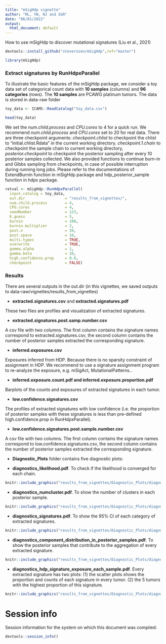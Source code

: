 ```yaml
---
title: "mSigHdp vignette"
author: "ML, YW, NJ and SGR"
date: "06/01/2022"
output:
  html_document: default
---
```


How to use mSigHdp to discover mutational signatures (Liu et al., 2021)

```r
devtools::install_github("steverozen/mSigHdp",ref="master")
```

```r
library(mSigHdp)
```

### Extract signatures by RunHdpxParallel

To illustrate the basic features of the mSigHdp package, we consider a toy data set
of categorical count data with **10 samples** (columns) and **96 categories** (rows). 
The **10 samples** are PCAWG platinum tumors. The data is stored in data-raw folder

```r
toy_data <- ICAMS::ReadCatalog("toy_data.csv")

head(toy_data)
```

We set the _num.child.process_ and _CPU.cores_ to 4 for a quick run. We recommend _num.child.process_ and _CPU.cores_ set to 20 for real data.
There are three checkpoint arguments: _checkpoint.chlist_ to checkpoint the chlist to "initial.chlist.Rdata" in the current working directory. _checkpoint.1.chain_ to checkpoint the sample chain to current working directory, _posterior.checkpoint_ to checkpoint the posterior sampling after every 10 posterior samples collected. We also provided functions to continue burn-in and Gibbs sampling from checkpoints, in case of possible interruption during running long jobs. 
Please refer to the documentations of ExtendBurnin function in mSigHdp package and hdp_posterior_sample function in hdpx package.

```r

retval <- mSigHdp::RunHdpxParallel(
  input.catalog = toy_data,
  out.dir                  = "results_from_vignettes/",
  num.child.process        = 4, 
  CPU.cores                = 4,
  seedNumber               = 123,
  K.guess                  = 5,
  burnin                   = 100,
  burnin.multiplier        = 2,
  post.n                   = 20, 
  post.space               = 10, 
  multi.types              = TRUE, 
  overwrite                = TRUE,
  gamma.alpha              = 1,
  gamma.beta               = 20, 
  high.confidence.prop     = 0.9,
  checkpoint               = FALSE) 

```



### Results

There are several outputs in the out.dir (in this vignettes, we saved outputs to data-raw/vignettes/results_from_vignettes)

- **extracted.signatures.csv** and **extracted.signatures.pdf**

These two files are profiles and visualization of extracted signatures.

- **extracted.signatures.post.samp.number.csv**

A csv file with two columns. The first column contains the signature names correspond to extracted.signatures.csv, the second column contains the number of posterior samples extracted the corresponding signature.

- **inferred.exposures.csv**

Exposures inferred from HDP. Because there is no sparsity constraint of assignment in HDP. We recommend to use a signature assignment program to re-analyze the exposure, e.g. mSigAct, MutationalPatterns..

- **inferred.exposure.count.pdf and inferred.exposure.proportion.pdf**

Barplots of the counts and exposures of extracted signatures in each tumor.

- **low.confidence.signatures.csv** 

The profiles of extracted signatures with low confidence (i.e. the proportion of posterior samples with these signatures is less than pre-defined high.confidence.prop in RunHdpxParallel).

- **low.confidence.signatures.post.sample.number.csv** 

A csv file with two columns. The first column contains the signature names correspond to low.confidence.signatures.csv, the second column contains the number of posterior samples extracted the corresponding signature.

- **Diagnostic_Plots** folder contains five diagnostic plots:

- **diagnostics_likelihood.pdf**. To check if the likelihood is converged for each chain.

```r
knitr::include_graphics("results_from_vignettes/Diagnostic_Plots/diagnostics_likelihood.pdf")

```

- **diagnostics_numcluster.pdf**. To show the number of clusters in each posterior sample.

```r
knitr::include_graphics("results_from_vignettes/Diagnostic_Plots/diagnostics_numcluster.pdf")

```

- **diagnostics_signatures.pdf**. To show the 95\% CI of each category of extracted signatures.

```r
knitr::include_graphics("results_from_vignettes/Diagnostic_Plots/diagnostics_signatures.pdf")

```

- **diagnostics_component_distribution_in_posterior_samples.pdf**. To show the posterior samples that 
contribute to the aggregation of every extracted signature.

```r
knitr::include_graphics("results_from_vignettes/Diagnostic_Plots/diagnostics_component_distribution_in_posterior_samples.pdf")

```

- **diagnostics_hdp_signature_exposure_each_sample.pdf**. Every extracted signature has two plots: (1) the scatter plots shows the proportion and counts of each signature in every tumor. (2) the 5 tumors with the highest proportion of this signature.

```r
knitr::include_graphics("results_from_vignettes/Diagnostic_Plots/diagnostics_hdp_signature_exposure_each_sample.pdf")

```


# Session info

Session information for the system on which this document was compiled:

```r
devtools::session_info()
```
